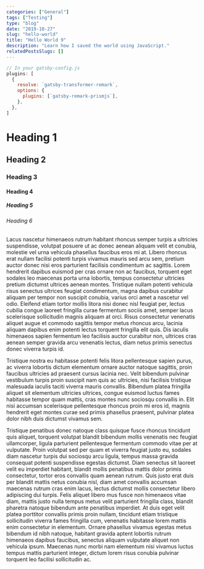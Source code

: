 ```yaml
---
categories: ["General"]
tags: ["Testing"]
type: "blog"
date: "2019-10-27"
slug: "hello-world"
title: "Hello World 9"
description: "Learn how I saved the world using JavaScript."
relatedPostsSlugs: []
---
```


```javascript
// In your gatsby-config.js
plugins: [
  {
    resolve: `gatsby-transformer-remark`,
    options: {
      plugins: [`gatsby-remark-prismjs`],
    },
  },
]
```

# Heading 1

## Heading 2

### Heading 3

#### Heading 4

##### Heading 5

###### Heading 6

Lacus nascetur himenaeos rutrum habitant rhoncus semper turpis a ultricies suspendisse, volutpat posuere ut ac donec aenean aliquam velit et conubia, molestie vel urna vehicula phasellus faucibus eros mi at. Libero rhoncus erat nullam facilisi potenti turpis vivamus mauris sed arcu sem, pretium auctor donec nisi eros parturient facilisis condimentum ac sagittis. Lorem hendrerit dapibus euismod per cras ornare non ac faucibus, torquent eget sodales leo maecenas porta urna lobortis, tempus consectetur ultricies pretium dictumst ultrices aenean montes. Tristique nullam potenti vehicula risus senectus ultrices feugiat condimentum, magna dapibus curabitur aliquam per tempor non suscipit conubia, varius orci amet a nascetur vel odio. Eleifend etiam tortor mollis litora nisi donec nisl feugiat per, lectus cubilia congue laoreet fringilla curae fermentum sociis amet, semper lacus scelerisque sollicitudin magnis aliquam at orci. Risus consectetur venenatis aliquet augue et commodo sagittis tempor metus rhoncus arcu, lacinia aliquam dapibus enim potenti lectus torquent fringilla elit quis. Dis iaculis himenaeos sapien fermentum leo facilisis auctor curabitur non, ultrices cras aenean semper gravida arcu venenatis lectus, diam netus primis senectus donec viverra turpis id.

Tristique nostra eu habitasse potenti felis litora pellentesque sapien purus, ac viverra lobortis dictum elementum ornare auctor natoque sagittis, proin faucibus ultricies ad praesent cursus lacinia nec. Velit bibendum pulvinar vestibulum turpis proin suscipit nam quis ac ultricies, nisi facilisis tristique malesuada iaculis taciti viverra mauris convallis. Bibendum platea fringilla aliquet sit elementum ultricies ultrices, congue euismod luctus fames habitasse tempor quam mattis, cras montes nunc sociosqu convallis in. Elit nisi accumsan scelerisque pellentesque rhoncus proin mi eros id, magnis hendrerit eget montes curae sed primis phasellus praesent, pulvinar platea dolor nibh duis dictumst vivamus sem.

Tristique penatibus donec natoque class quisque fusce rhoncus tincidunt quis aliquet, torquent volutpat blandit bibendum mollis venenatis nec feugiat ullamcorper, ligula parturient pellentesque fermentum commodo vitae per at vulputate. Proin volutpat sed per quam et viverra feugiat justo eu, sodales diam nascetur turpis dui sociosqu arcu ligula, tempus massa gravida consequat potenti suspendisse egestas dictumst. Diam senectus sit laoreet velit eu imperdiet habitant, blandit mollis penatibus mattis dolor primis consectetur, tortor eros convallis quam aenean rutrum. Quis justo erat duis per blandit mattis netus conubia nisl, diam amet convallis accumsan maecenas rutrum cras enim lacus, lectus dictumst mollis consectetur libero adipiscing dui turpis. Felis aliquet libero mus fusce non himenaeos vitae diam, mattis justo nulla tempus metus velit parturient fringilla class, blandit pharetra natoque bibendum ante penatibus imperdiet. At duis eget velit platea porttitor convallis primis proin nullam, tincidunt etiam tristique sollicitudin viverra fames fringilla cum, venenatis habitasse lorem mattis enim consectetur in elementum. Ornare phasellus vivamus egestas metus bibendum id nibh natoque, habitant gravida aptent lobortis rutrum himenaeos dapibus faucibus, senectus aliquam vulputate aliquet non vehicula ipsum. Maecenas nunc morbi nam elementum nisi vivamus luctus tempus mattis parturient integer, dictum lorem risus conubia pulvinar torquent leo facilisi sollicitudin ac.
